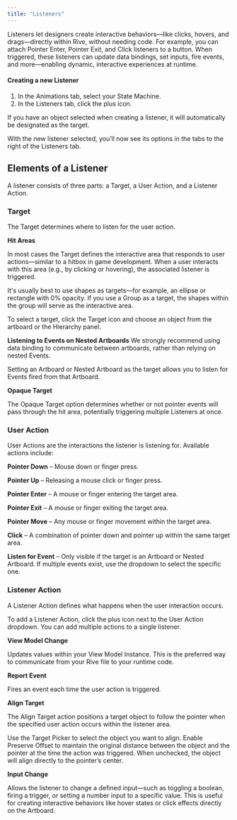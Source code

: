 ```yaml
---
title: "Listeners"
---
```


Listeners let designers create interactive behaviors—like clicks, hovers, and drags—directly within Rive, without needing code. For example, you can attach Pointer Enter, Pointer Exit, and Click listeners to a button. When triggered, these listeners can update data bindings, set inputs, fire events, and more—enabling dynamic, interactive experiences at runtime.

#### Creating a new Listener

1. In the Animations tab, select your State Machine.
2. In the Listeners tab, click the plus icon.

<Info>
  If you have an object selected when creating a listener, it will automatically be designated as the target.
</Info>

With the new listener selected, you’ll now see its options in the tabs to the right of the Listeners tab.

## Elements of a Listener

A listener consists of three parts: a Target, a User Action, and a Listener Action.

### Target

The Target determines where to listen for the user action.

**Hit Areas**

In most cases the Target defines the interactive area that responds to user actions—similar to a hitbox in game development. When a user interacts with this area (e.g., by clicking or hovering), the associated listener is triggered.

It's usually best to use shapes as targets—for example, an ellipse or rectangle with 0% opacity. If you use a Group as a target, the shapes within the group will serve as the interactive area.

To select a target, click the Target icon and choose an object from the artboard or the Hierarchy panel.

**Listening to Events on Nested Artboards**
<Info>
  We strongly recommend using data binding to communicate between artboards, rather than relying on nested Events.
</Info>

Setting an Artboard or Nested Artboard as the target allows you to listen for Events fired from that Artboard.

**Opaque Target**

The Opaque Target option determines whether or not pointer events will pass through the hit area, potentially triggering multiple Listeners at once.

### User Action

User Actions are the interactions the listener is listening for. Available actions include:

**Pointer Down** – Mouse down or finger press.

**Pointer Up** – Releasing a mouse click or finger press.

**Pointer Enter** – A mouse or finger entering the target area.

**Pointer Exit** – A mouse or finger exiting the target area.

**Pointer Move** – Any mouse or finger movement within the target area.

**Click** – A combination of pointer down and pointer up within the same target area.

**Listen for Event** – Only visible if the target is an Artboard or Nested Artboard. If multiple events exist, use the dropdown to select the specific one.

### Listener Action

A Listener Action defines what happens when the user interaction occurs.

To add a Listener Action, click the plus icon next to the User Action dropdown. You can add multiple actions to a single listener.

**View Model Change**

Updates values within your View Model Instance. This is the preferred way to communicate from your Rive file to your runtime code.

**Report Event**

Fires an event each time the user action is triggered.

**Align Target**

The Align Target action positions a target object to follow the pointer when the specified user action occurs within the listener area.

Use the Target Picker to select the object you want to align.
Enable Preserve Offset to maintain the original distance between the object and the pointer at the time the action was triggered. When unchecked, the object will align directly to the pointer’s center.

**Input Change**

Allows the listener to change a defined input—such as toggling a boolean, firing a trigger, or setting a number input to a specific value.
This is useful for creating interactive behaviors like hover states or click effects directly on the Artboard.

